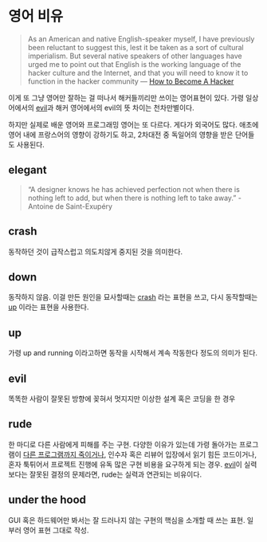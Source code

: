 # 영어 비유 {#english-tropes}

> As an American and native English-speaker myself, I have previously been reluctant to suggest this, lest it be taken as a sort of cultural imperialism. But several native speakers of other languages have urged me to point out that English is the working language of the hacker culture and the Internet, and that you will need to know it to function in the hacker community --- [How to Become A Hacker](http://www.catb.org/esr/faqs/hacker-howto.html#skills4)

이게 또 그냥 영어만 잘하는 걸 떠나서 해커들끼리만 쓰이는 영어표현이 있다. 가령 일상어에서의 [evil](#evil)과 해커 영어에서의 evil의 뜻 차이는 천차만별이다.

하지만 실제로 배운 영어와 프로그래밍 영어는 또 다르다.
게다가 외국어도 많다. 애초에 영어 내에 프랑스어의 영향이 강하기도 하고, 2차대전 중 독일어의 영향을 받은 단어들도 사용된다.

## elegant
> “A designer knows he has achieved perfection not when there is nothing left to add, but when there is nothing left to take away.” -Antoine de Saint-Exupéry

## crash {#crash}
동작하던 것이 급작스럽고 의도치않게 중지된 것을 의미한다.

## down {#down}
동작하지 않음.  이걸 만든 원인을 묘사할때는 [crash](#crash) 라는 표현을 쓰고,  다시 동작할때는 [up](#up) 이라는 표현을 사용한다.

## up {#up}
가령 up and running 이라고하면 동작을 시작해서 계속 작동한다 정도의 의미가 된다.

## evil {#evil}
똑똑한 사람이 잘못된 방향에 꽂혀서 멋지지만 이상한 설계 혹은 코딩을 한 경우

## rude {#rude}
한 마디로 다른 사람에게 피해를 주는 구현. 다양한 이유가 있는데 가령 돌아가는 프로그램이 [다른 프로그램까지 죽이거나](#BSOD), 인수자 혹은 리뷰어 입장에서 읽기 힘든 코드이거나, 혼자 툭튀어서 프로젝트 진행에 유독 많은 구현 비용을 요구하게 되는 경우. [evil](#evil)이 실력보다는 잘못된 결정의 문제라면, rude는 실력과 연관되는 비유이다.

## under the hood {#under-the-hood}
GUI 혹은 하드웨어만 봐서는 잘 드러나지 않는 구현의 핵심을 소개할 때 쓰는 표현.
일부러 영어 표현 그대로 작성.
